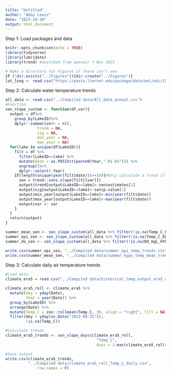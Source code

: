 ```yaml
---
title: "Untitled"
author: "Abby Lewis"
date: "2023-10-10"
output: html_document
---
```


Step 1: Load packages and data

```r
knitr::opts_chunk$set(echo = TRUE)
library(tidyverse)
library(lubridate)
library(trend) #switched from openair 7 Nov 2023

# Make a directory for Figures if there isn't one
if (!dir.exists("../Figures")){dir.create("../Figures")}
lat_long <- read.csv("https://pasta.lternet.edu/package/data/eml/edi/1530/1/fadd3eaa25b5fdd1fc4efba70e660579")
```

Step 2: Calculate water temperature trends

```r
all_data <- read.csv("../Compiled data/All_data_annual.csv")
#Function
sen_slope_custom <- function(df,var){
  output = df%>%
    group_by(LakeID)%>%
    dplyr::summarize(n = n(),
              trend = NA,
              sig = NA,
              min_year = NA,
              max_year = NA)
  for(lake in unique(df$LakeID)){
    filt = df %>%
      filter(LakeID==lake) %>%
      mutate(date = as.POSIXct(paste0(Year,"-01-01"))) %>%
      ungroup()%>%
      dplyr::select(-Year)
    if(length(unique(year(filt$date)))>=10){#Only calculate a trend if there are 10 years of data
      sen = trend::sens.slope(filt[[var]])
      output$trend[output$LakeID==lake]<-sen$estimates[1]
      output$sig[output$LakeID==lake]<-sen$p.value[1]
      output$min_year[output$LakeID==lake]<-min(year(filt$date))
      output$max_year[output$LakeID==lake]<-max(year(filt$date))
      output$var <- var
    }
  }
  return(output)
}

summer_mean_sen <- sen_slope_custom(all_data %>% filter(!is.na(Temp_C_HYPO)), "Temp_C_HYPO")
summer_epi_sen <- sen_slope_custom(all_data %>% filter(!is.na(Temp_C_EPI)), "Temp_C_EPI")
summer_do_sen <- sen_slope_custom(all_data %>% filter(!is.na(DO_mgL_HYPO), DO_mgL_HYPO > 1), "DO_mgL_HYPO")

write.csv(summer_epi_sen, "../Compiled data/summer_epi_temp_trends.csv", row.names = F)
write.csv(summer_mean_sen, "../Compiled data/summer_hypo_temp_mean_trends.csv", row.names = F)
```

Step 3: Calculate daily air temperature trends

```r
#Load data
climate_era5 = read.csv("../Compiled data/historical_temp_output_era5_daily.csv")

climate_era5_roll <- climate_era5 %>%
  mutate(doy = yday(Date),
         Year = year(Date)) %>%
  group_by(LakeID) %>%
  arrange(Date) %>%
  mutate(Temp_C = zoo::rollmean(Temp_C, 30, align = "right", fill = NA)) %>%
  filter(doy < yday(as.Date("2022-08-31")),
         !is.na(Temp_C))

#Calculate trends
climate_era5_trends <- sen_slope_doys(climate_era5_roll, 
                                        "Temp_C",
                                        doys = 1:max(climate_era5_roll$doy))

#Save output
write.csv(climate_era5_trends, 
          "../Compiled data/climate_era5_roll_Temp_C_daily.csv", 
              row.names = F)
```

